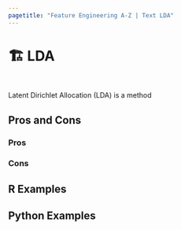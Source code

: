 ```yaml
---
pagetitle: "Feature Engineering A-Z | Text LDA"
---
```


# 🏗️ LDA {#sec-text-lda}

::: {style="visibility: hidden; height: 0px;"}
## LDA
:::

Latent Dirichlet Allocation (LDA) is a method 



## Pros and Cons

### Pros

### Cons

## R Examples

## Python Examples

